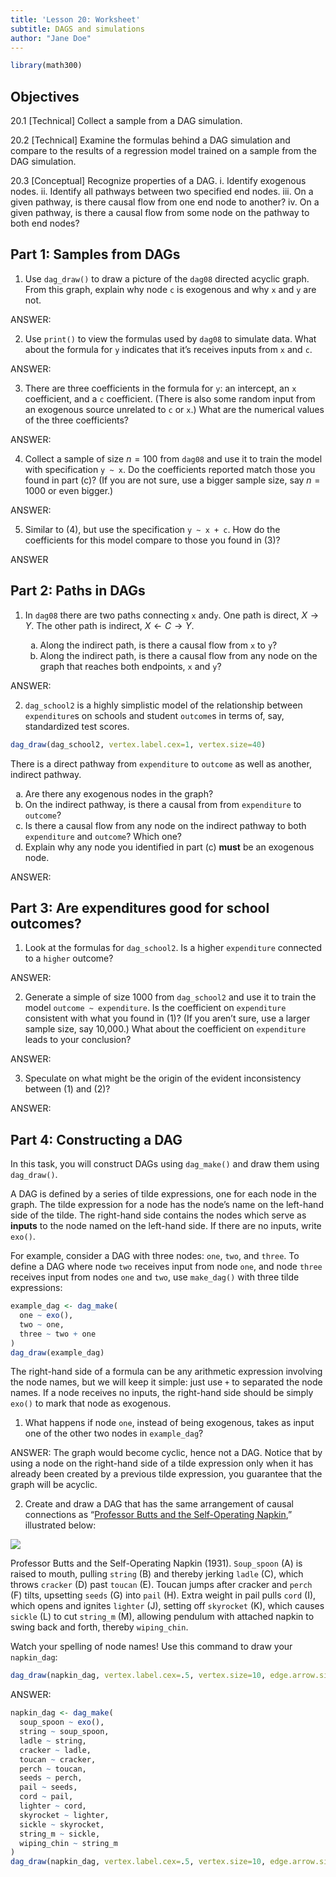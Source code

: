 ```yaml
---
title: 'Lesson 20: Worksheet'
subtitle: DAGS and simulations
author: "Jane Doe"
---
```


```r
library(math300)
```

## Objectives

20.1 [Technical] Collect a sample from a DAG simulation.

20.2 [Technical] Examine the formulas behind a DAG simulation and compare to the results of a regression model trained on a sample from the DAG simulation.

20.3 [Conceptual] Recognize properties of a DAG.
    i. Identify exogenous nodes.
    ii. Identify all pathways between two specified end nodes.
    iii. On a given pathway, is there causal flow from one end node to another?
    iv. On a given pathway, is there a causal flow from some node on the pathway to both end nodes?


## Part 1: Samples from DAGs

1. Use `dag_draw()` to draw a picture of the `dag08` directed acyclic graph. From this graph, explain why node `c` is exogenous and why `x` and `y` are not.

ANSWER:

2. Use `print()` to view the formulas used by `dag08` to simulate data. What about the formula for `y` indicates that it's receives inputs from `x` and `c`.

ANSWER:

3. There are three coefficients in the formula for `y`: an intercept, an `x` coefficient, and a `c` coefficient. (There is also some random input from an exogenous source unrelated to `c` or `x`.) What are the numerical values of the three coefficients?

ANSWER:

4. Collect a sample of size $n=100$ from `dag08` and use it to train the model with specification `y ~ x`. Do the coefficients reported match those you found in part (c)? (If you are not sure, use a bigger sample size, say $n=1000$ or even bigger.)

ANSWER:

5. Similar to (4), but use the specification `y ~ x + c`. How do the coefficients for this model compare to those you found in (3)?

ANSWER


## Part 2: Paths in DAGs

1. In `dag08` there are two paths connecting `x` and`y`.  One path is direct, $X \longrightarrow Y$. The other path is indirect, $X \longleftarrow C \longrightarrow Y$. 

    a. Along the indirect path, is there a causal flow from `x` to `y`?
    b. Along the indirect path, is there a causal flow from any node on the graph that reaches both endpoints, `x` and `y`?
    
ANSWER: 


2. `dag_school2` is a highly simplistic model of the relationship between `expenditure`s on schools and student `outcome`s in terms of, say, standardized test scores. 

```r
dag_draw(dag_school2, vertex.label.cex=1, vertex.size=40)
```
There is a direct pathway from `expenditure` to `outcome` as well as another, indirect pathway.

a. Are there any exogenous nodes in the graph?
b. On the indirect pathway, is there a causal from from `expenditure` to `outcome`?
c. Is there a causal flow from any node on the indirect pathway to both `expenditure` and `outcome`? Which one?
d. Explain why any node you identified in part (c) **must** be an exogenous node.

ANSWER: 

## Part 3: Are expenditures good for school outcomes?

1. Look at the formulas for `dag_school2`. Is a higher `expenditure` connected to a `higher` outcome?

ANSWER:

2. Generate a simple of size 1000 from `dag_school2` and use it to train the model `outcome ~ expenditure`. Is the coefficient on `expenditure` consistent with what you found in (1)? (If you aren't sure, use a larger sample size, say 10,000.) What about the coefficient on `expenditure` leads to your conclusion?

ANSWER: 

3. Speculate on what might be the origin of the evident inconsistency between (1) and (2)?

ANSWER:

## Part 4: Constructing a DAG

In this task, you will construct DAGs using `dag_make()` and draw them using `dag_draw()`. 

A DAG is defined by a series of tilde expressions, one for each node in the graph. The tilde expression for a node has the node's name on the left-hand side of the tilde. The right-hand side contains the nodes which serve as **inputs** to the node named on the left-hand side. If there are no inputs, write `exo()`.

For example, consider a DAG with three nodes: `one`, `two`, and `three`. To define a DAG where node `two` receives input from node `one`, and node `three` receives input from nodes `one` and `two`, use `make_dag()` with three tilde expressions:

```r
example_dag <- dag_make(
  one ~ exo(),
  two ~ one,
  three ~ two + one
)
dag_draw(example_dag)
```

The right-hand side of a formula can be any arithmetic expression involving the node names, but we will keep it simple: just use `+` to separated the node names. If a node receives no inputs, the right-hand side should be simply `exo()` to mark that node as exogenous.

1. What happens if node `one`, instead of being exogenous, takes as input one of the other two nodes in `example_dag`?

ANSWER: The graph would become cyclic, hence not a DAG. Notice that by using a node on the right-hand side of a tilde expression only when it has already been created by a previous tilde expression, you guarantee that the graph will be acyclic.

2. Create and draw a DAG that has the same arrangement of causal connections as "[Professor Butts and the Self-Operating Napkin](https://en.wikipedia.org/wiki/Rube_Goldberg_machine)," illustrated below:

![](www/Professor-Butts.png)

Professor Butts and the Self-Operating Napkin (1931). `Soup_spoon` (A) is raised to mouth, pulling `string` (B) and thereby jerking `ladle` (C), which throws `cracker` (D) past `toucan` (E). Toucan jumps after cracker and `perch` (F) tilts, upsetting `seeds` (G) into `pail` (H). Extra weight in pail pulls `cord` (I), which opens and ignites `lighter` (J), setting off `skyrocket` (K), which causes `sickle` (L) to cut `string_m` (M), allowing pendulum with attached napkin to swing back and forth, thereby `wiping_chin`.

Watch your spelling of node names! Use this command to draw your `napkin_dag`: 

```r
dag_draw(napkin_dag, vertex.label.cex=.5, vertex.size=10, edge.arrow.size = 0.2)
```

ANSWER:

```r
napkin_dag <- dag_make(
  soup_spoon ~ exo(),
  string ~ soup_spoon,
  ladle ~ string,
  cracker ~ ladle,
  toucan ~ cracker,
  perch ~ toucan,
  seeds ~ perch,
  pail ~ seeds,
  cord ~ pail,
  lighter ~ cord,
  skyrocket ~ lighter,
  sickle ~ skyrocket,
  string_m ~ sickle,
  wiping_chin ~ string_m
)
dag_draw(napkin_dag, vertex.label.cex=.5, vertex.size=10, edge.arrow.size = 0.2)
```
